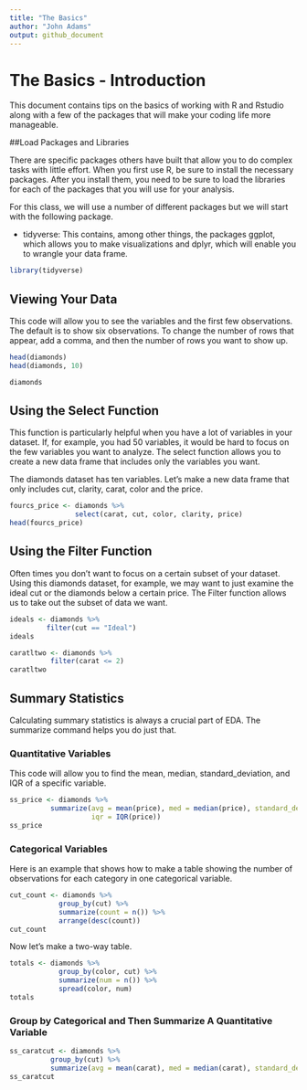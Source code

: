 ```yaml
---
title: "The Basics"
author: "John Adams"
output: github_document
---
```


# The Basics - Introduction

This document contains tips on the basics of working with R and Rstudio along with a few of the packages that will make your coding life more manageable. 

##Load Packages and Libraries

There are specific packages others have built that allow you to do complex tasks with little effort. When you first use R, be sure to install the necessary packages. After you install them, you need to be sure to load the libraries for each of the packages that you will use for your analysis.   

For this class, we will use a number of different packages but we will start with the following package. 

- tidyverse: This contains, among other things, the packages ggplot, which allows you to make visualizations and dplyr, which will enable you to wrangle your data frame. 

```r
library(tidyverse)
```

## Viewing Your Data

This code will allow you to see the variables and the first few observations. The default is to show six observations. To change the number of rows that appear, add a comma, and then the number of rows you want to show up.

```r
head(diamonds)
head(diamonds, 10)

diamonds

```

## Using the Select Function
This function is particularly helpful when you have a lot of variables in your dataset. If, for example, you had 50 variables, it would be hard to focus on the few variables you want to analyze. The select function allows you to create a new data frame that includes only the variables you want.

The diamonds dataset has ten variables. Let's make a new data frame that only includes cut, clarity, carat, color and the price.
```r

fourcs_price <- diamonds %>%
                select(carat, cut, color, clarity, price)
head(fourcs_price)
```

## Using the Filter Function

Often times you don't want to focus on a certain subset of your dataset. Using this diamonds dataset, for example, we may want to just examine the ideal cut or the diamonds below a certain price. The Filter function allows us to take out the subset of data we want.

```r

ideals <- diamonds %>%
         filter(cut == "Ideal")
ideals

caratltwo <- diamonds %>%
          filter(carat <= 2)
caratltwo
```

## Summary Statistics 
Calculating summary statistics is always a crucial part of EDA. The summarize command helps you do just that.

### Quantitative Variables 
This code will allow you to find the mean, median, standard_deviation, and IQR of a specific variable.
```r
ss_price <- diamonds %>% 
          summarize(avg = mean(price), med = median(price), standard_dev = sd(price), 
                    iqr = IQR(price))
ss_price

```

### Categorical Variables

Here is an example that shows how to make a table showing the number of observations for each category in one categorical variable. 

```r
cut_count <- diamonds %>%
            group_by(cut) %>%
            summarize(count = n()) %>%
            arrange(desc(count))
cut_count
```

Now let's make a two-way table. 

```r

totals <- diamonds %>%
            group_by(color, cut) %>%
            summarize(num = n()) %>%
            spread(color, num)
totals

```


### Group by Categorical and Then Summarize A Quantitative Variable

```r
ss_caratcut <- diamonds %>% 
          group_by(cut) %>%
          summarize(avg = mean(carat), med = median(carat), standard_dev = sd(carat), iqr = IQR(carat))
ss_caratcut
```



